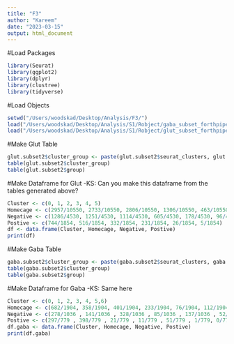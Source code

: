 ```yaml
---
title: "F3"
author: "Kareem"
date: "2023-03-15"
output: html_document
---
```


#Load Packages
```r
library(Seurat)
library(ggplot2)
library(dplyr)
library(clustree)
library(tidyverse)
```
#Load Objects
```r
setwd("/Users/woodskad/Desktop/Analysis/F3/")
load("/Users/woodskad/Desktop/Analysis/S1/Robject/gaba_subset_forthpipe_03142023.RData")
load("/Users/woodskad/Desktop/Analysis/S1/Robject/glut_subset_forthpipe_11102022.RData")
```

#Make Glut Table 
```r
glut.subset2$cluster_group <- paste(glut.subset2$seurat_clusters, glut.subset2$group, sep = "_")
table(glut.subset2$cluster_group)
table(glut.subset2$group)
```
#Make Dataframe for Glut
-KS: Can you make this dataframe from the tables generated above? 
```r
Cluster <- c(0, 1, 2, 3, 4, 5)
Homecage <- c(2957/10550, 2733/10550, 2806/10550, 1306/10550, 463/10550, 285/10550)
Negative <- c(1286/4530, 1251/4530, 1114/4530, 605/4530, 178/4530, 96/4530)
Postive <- c(744/1854, 516/1854, 332/1854, 231/1854, 26/1854, 5/1854)
df <- data.frame(Cluster, Homecage, Negative, Postive)
print(df)
```

#Make Gaba Table 
```r
gaba.subset2$cluster_group <- paste(gaba.subset2$seurat_clusters, gaba.subset2$group, sep = "_")
table(gaba.subset2$cluster_group)
table(gaba.subset2$group)
```
#Make Dataframe for Gaba
-KS: Same here
```r
Cluster <- c(0, 1, 2, 3, 4, 5,6)
Homecage <- c(682/1904, 358/1904, 401/1904, 233/1904, 76/1904, 112/1904, 42/1904 )
Negative <- c(278/1036 , 141/1036 , 328/1036 , 85/1036 , 137/1036 , 52/1036, 15/1036)
Postive <- c(297/779 , 398/779 , 21/779 , 11/779 , 51/779 , 1/779, 0/779)
df.gaba <- data.frame(Cluster, Homecage, Negative, Postive)
print(df.gaba)
```
